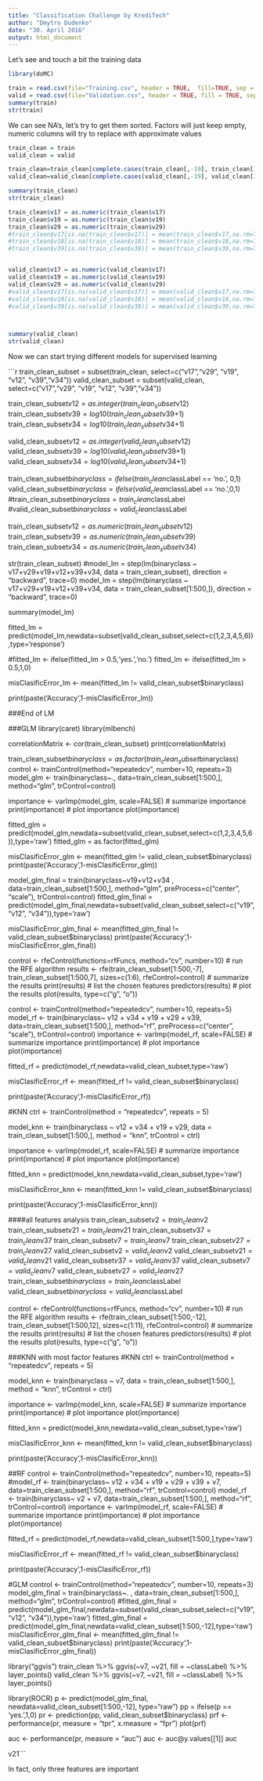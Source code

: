 ```yaml
---
title: "Classification Challenge by KrediTech"
author: "Dmytro Dudenko"
date: "30. April 2016"
output: html_document
---
```


Let's see and touch a bit the training data

```r
library(doMC)

train = read.csv(file="Training.csv", header = TRUE,  fill=TRUE, sep = ';')
valid = read.csv(file="Validation.csv", header = TRUE, fill = TRUE, sep = ';')
summary(train)
str(train)
```
We can see NA's, let's try to get them sorted.
Factors will just keep empty, numeric columns will try to replace with approximate values



```r

train_clean = train
valid_clean = valid

train_clean=train_clean[complete.cases(train_clean[,-19], train_clean[19]),]
valid_clean=valid_clean[complete.cases(valid_clean[,-19], valid_clean[19]),]

summary(train_clean)
str(train_clean)

train_clean$v17 = as.numeric(train_clean$v17)
train_clean$v19 = as.numeric(train_clean$v19)
train_clean$v29 = as.numeric(train_clean$v29)
#train_clean$v17[is.na(train_clean$v17)] = mean(train_clean$v17,na.rm=T)
#train_clean$v18[is.na(train_clean$v18)] = mean(train_clean$v18,na.rm=T)
#train_clean$v39[is.na(train_clean$v39)] = mean(train_clean$v39,na.rm=T)


valid_clean$v17 = as.numeric(valid_clean$v17)
valid_clean$v19 = as.numeric(valid_clean$v19)
valid_clean$v29 = as.numeric(valid_clean$v29)
#valid_clean$v17[is.na(valid_clean$v17)] = mean(valid_clean$v17,na.rm=T)
#valid_clean$v18[is.na(valid_clean$v18)] = mean(valid_clean$v18,na.rm=T)
#valid_clean$v39[is.na(valid_clean$v39)] = mean(valid_clean$v39,na.rm=T)



summary(valid_clean)
str(valid_clean)

```

Now we can start trying different models for supervised learning


```r

train_clean_subset = subset(train_clean, select=c("v17","v29", "v19", "v12", "v39","v34"))
valid_clean_subset = subset(valid_clean, select=c("v17","v29", "v19", "v12", "v39","v34"))



train_clean_subset$v12 = as.integer(train_clean_subset$v12)
train_clean_subset$v39 = log10(train_clean_subset$v39+1)
train_clean_subset$v34 = log10(train_clean_subset$v34+1)

valid_clean_subset$v12 = as.integer(valid_clean_subset$v12)
valid_clean_subset$v39 = log10(valid_clean_subset$v39+1)
valid_clean_subset$v34 = log10(valid_clean_subset$v34+1)

train_clean_subset$binaryclass = ifelse(train_clean$classLabel == 'no.', 0,1)
valid_clean_subset$binaryclass = ifelse(valid_clean$classLabel == 'no.',0,1)
#train_clean_subset$binaryclass = train_clean$classLabel
#valid_clean_subset$binaryclass = valid_clean$classLabel

train_clean_subset$v12 = as.numeric(train_clean_subset$v12)
train_clean_subset$v39 = as.numeric(train_clean_subset$v39)
train_clean_subset$v34 = as.numeric(train_clean_subset$v34)

str(train_clean_subset)
#model_lm = step(lm(binaryclass ~ v17+v29+v19+v12+v39+v34, data = train_clean_subset), direction = "backward", trace=0)
model_lm = step(lm(binaryclass ~ v17+v29+v19+v12+v39+v34, data = train_clean_subset[1:500,]), direction = "backward", trace=0)

summary(model_lm)


fitted_lm = predict(model_lm,newdata=subset(valid_clean_subset,select=c(1,2,3,4,5,6)),type='response')

#fitted_lm <- ifelse(fitted_lm > 0.5,'yes.','no.')
fitted_lm <- ifelse(fitted_lm > 0.5,1,0)

misClasificError_lm <- mean(fitted_lm != valid_clean_subset$binaryclass)

print(paste('Accuracy',1-misClasificError_lm))

###End of LM

###GLM
library(caret)
library(mlbench)

correlationMatrix <- cor(train_clean_subset)
print(correlationMatrix)


train_clean_subset$binaryclass = as.factor(train_clean_subset$binaryclass)
control <- trainControl(method="repeatedcv", number=10, repeats=3)
model_glm <- train(binaryclass~., data=train_clean_subset[1:500,], method="glm", trControl=control)

importance <- varImp(model_glm, scale=FALSE)
# summarize importance
print(importance)
# plot importance
plot(importance)

fitted_glm = predict(model_glm,newdata=subset(valid_clean_subset,select=c(1,2,3,4,5,6)),type='raw')
fitted_glm = as.factor(fitted_glm)

misClasificError_glm <- mean(fitted_glm != valid_clean_subset$binaryclass)
print(paste('Accuracy',1-misClasificError_glm))

model_glm_final = train(binaryclass~v19+v12+v34 , data=train_clean_subset[1:500,], method="glm", preProcess=c("center", "scale"), trControl=control)
fitted_glm_final = predict(model_glm_final,newdata=subset(valid_clean_subset,select=c("v19","v12", "v34")),type='raw')

misClasificError_glm_final <- mean(fitted_glm_final != valid_clean_subset$binaryclass)
print(paste('Accuracy',1-misClasificError_glm_final))





control <- rfeControl(functions=rfFuncs, method="cv", number=10)
# run the RFE algorithm
results <- rfe(train_clean_subset[1:500,-7], train_clean_subset[1:500,7], sizes=c(1:6), rfeControl=control)
# summarize the results
print(results)
# list the chosen features
predictors(results)
# plot the results
plot(results, type=c("g", "o"))

control <- trainControl(method="repeatedcv", number=10, repeats=5)
model_rf <- train(binaryclass~ v12 + v34 + v19 + v29 + v39, data=train_clean_subset[1:500,], method="rf", preProcess=c("center", "scale"), trControl=control)
importance <- varImp(model_rf, scale=FALSE)
# summarize importance
print(importance)
# plot importance
plot(importance)

fitted_rf = predict(model_rf,newdata=valid_clean_subset,type='raw')


misClasificError_rf <- mean(fitted_rf != valid_clean_subset$binaryclass)

print(paste('Accuracy',1-misClasificError_rf))


#KNN
ctrl <- trainControl(method = "repeatedcv",
                     repeats = 5)


model_knn <- train(binaryclass ~ v12 + v34 + v19 + v29, data = train_clean_subset[1:500,],
             method = "knn",
             trControl = ctrl)

importance <- varImp(model_rf, scale=FALSE)
# summarize importance
print(importance)
# plot importance
plot(importance)

fitted_knn = predict(model_knn,newdata=valid_clean_subset,type='raw')


misClasificError_knn <- mean(fitted_knn != valid_clean_subset$binaryclass)

print(paste('Accuracy',1-misClasificError_knn))


####all features analysis
train_clean_subset$v2 = train_clean$v2
train_clean_subset$v21 = train_clean$v21
train_clean_subset$v37 = train_clean$v37
train_clean_subset$v7 = train_clean$v7
train_clean_subset$v27 = train_clean$v27
valid_clean_subset$v2 = valid_clean$v2
valid_clean_subset$v21 = valid_clean$v21
valid_clean_subset$v37 = valid_clean$v37
valid_clean_subset$v7 = valid_clean$v7
valid_clean_subset$v27 = valid_clean$v27
train_clean_subset$binaryclass = train_clean$classLabel
valid_clean_subset$binaryclass = valid_clean$classLabel

control <- rfeControl(functions=rfFuncs, method="cv", number=10)
# run the RFE algorithm
results <- rfe(train_clean_subset[1:500,-12], train_clean_subset[1:500,12], sizes=c(1:11), rfeControl=control)
# summarize the results
print(results)
# list the chosen features
predictors(results)
# plot the results
plot(results, type=c("g", "o"))


###KNN with most factor features
#KNN
ctrl <- trainControl(method = "repeatedcv",
                     repeats = 5)


model_knn <- train(binaryclass ~ v7, data = train_clean_subset[1:500,],
             method = "knn",
             trControl = ctrl)

importance <- varImp(model_knn, scale=FALSE)
# summarize importance
print(importance)
# plot importance
plot(importance)

fitted_knn = predict(model_knn,newdata=valid_clean_subset,type='raw')


misClasificError_knn <- mean(fitted_knn != valid_clean_subset$binaryclass)

print(paste('Accuracy',1-misClasificError_knn))

##RF
control <- trainControl(method="repeatedcv", number=10, repeats=5)
#model_rf <- train(binaryclass~ v12 + v34 + v19 + v29 + v39 + v7, data=train_clean_subset[1:500,], method="rf",  trControl=control)
model_rf <- train(binaryclass~ v2 + v7, data=train_clean_subset[1:500,], method="rf",  trControl=control)
importance <- varImp(model_rf, scale=FALSE)
# summarize importance
print(importance)
# plot importance
plot(importance)

fitted_rf = predict(model_rf,newdata=valid_clean_subset[1:500,],type='raw')


misClasificError_rf <- mean(fitted_rf != valid_clean_subset$binaryclass)

print(paste('Accuracy',1-misClasificError_rf))

#GLM
control <- trainControl(method="repeatedcv", number=10, repeats=3)
model_glm_final = train(binaryclass~. , data=train_clean_subset[1:500,], method="glm", trControl=control)
#fitted_glm_final = predict(model_glm_final,newdata=subset(valid_clean_subset,select=c("v19","v12", "v34")),type='raw')
fitted_glm_final = predict(model_glm_final,newdata=valid_clean_subset[1:500,-12],type='raw')
misClasificError_glm_final <- mean(fitted_glm_final != valid_clean_subset$binaryclass)
print(paste('Accuracy',1-misClasificError_glm_final))


library("ggvis")
train_clean %>% ggvis(~v7, ~v21,  fill = ~classLabel) %>% layer_points()
valid_clean %>% ggvis(~v7, ~v21, fill = ~classLabel) %>% layer_points()

library(ROCR)
p <- predict(model_glm_final, newdata=valid_clean_subset[1:500,-12], type="raw")
pp = ifelse(p == 'yes.',1,0)
pr <- prediction(pp, valid_clean_subset$binaryclass)
prf <- performance(pr, measure = "tpr", x.measure = "fpr")
plot(prf)

auc <- performance(pr, measure = "auc")
auc <- auc@y.values[[1]]
auc

v21```

In fact, only three features are important
